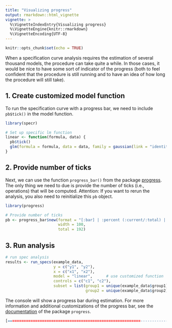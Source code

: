 ```yaml
---
title: "Visualizing progress"
output: rmarkdown::html_vignette
vignette: >
  %\VignetteIndexEntry{Visualizing progress}
  %\VignetteEngine{knitr::rmarkdown}
  %\VignetteEncoding{UTF-8}
---
```


```r
knitr::opts_chunk$set(echo = TRUE)
```


When a specification curve analysis requires the estimation of several thousand models, the procedure can take quite a while. In those cases, it would be nice to have some sort of indicator of the progress (both to feel confident that the procedure is still running and to have an idea of how long the procedure will still take).

## 1. Create customized model function

To run the specification curve with a progress bar, we need to include `pb$tick()` in the model function. 

```r
library(specr)

# Set up specific lm function
linear <- function(formula, data) {
  pb$tick()
  glm(formula = formula, data = data, family = gaussian(link = "identity"))
}
```

## 2. Provide number of ticks

Next, we can use the function `progress_bar()` from the package [progress](https://github.com/r-lib/progress). The only thing we need to due is provide the number of ticks (i.e., operations) that will be computed. Attention: If you want to rerun the analysis, you also need to reinitialize this `pb` object.

```r
library(progress)

# Provide number of ticks
pb <- progress_bar$new(format = "[:bar] | :percent (:current/:total) | Finished in:eta",
                       width = 100,
                       total = 192)
```

## 3. Run analysis

```r
# run spec analysis
results <- run_specs(example_data,
                     y = c("y1", "y2"),
                     x = c("x1", "x2"),
                     model = "linear",      # use customized function
                     controls = c("c1", "c2"),
                     subset = list(group1 = unique(example_data$group1),
                                   group2 = unique(example_data$group2)))

```

The console will show a progress bar during estimation. For more information and additional customizations of the progress bar, see the [documentation](https://github.com/r-lib/progress) of the package `progress`. 

```r
[==========================================================-------------]  81% (156/192) Finished in 1s
```


